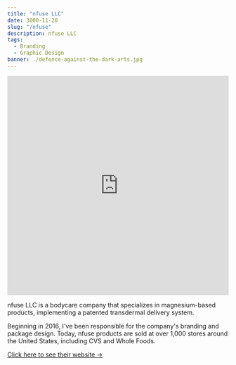 ```yaml
---
title: "nfuse LLC"
date: 3000-11-20
slug: "/nfuse"
description: nfuse LLC
tags:
  - Branding
  - Graphic Design
banner: ./defence-against-the-dark-arts.jpg
---
```


<iframe width="100%" height="500" src="https://www.youtube.com/embed/AlfB2oaoVrs" frameborder="0" allow="accelerometer; autoplay; encrypted-media; gyroscope; picture-in-picture" allowfullscreen></iframe>

nfuse LLC is a bodycare company that specializes in magnesium-based products, implementing a patented transdermal delivery system.

Beginning in 2016, I've been responsible for the company's branding and package design. Today, nfuse products are sold at over 1,000 stores around the United States, including CVS and Whole Foods.

<p><a target="_blank" rel="noopener noreferrer" href="https://www.nfusemagnesium.com"
  >Click here to see their website &#8594;</a></p>